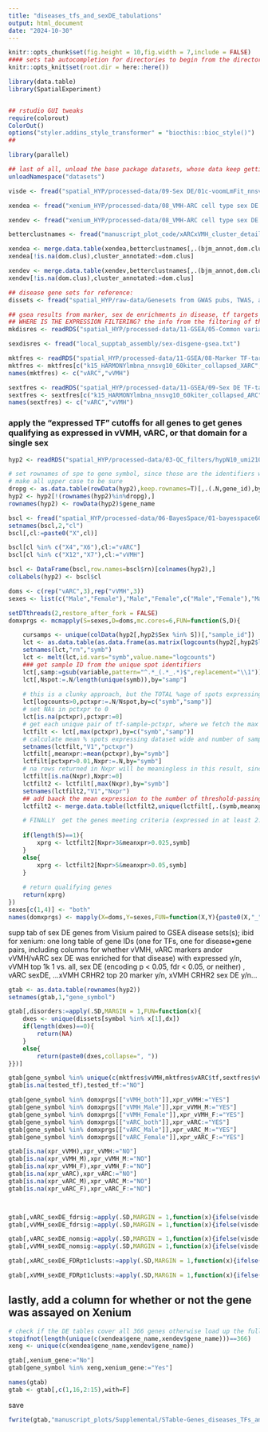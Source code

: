 ```yaml
---
title: "diseases_tfs_and_sexDE_tabulations"
output: html_document
date: "2024-10-30"
---
```


```r
knitr::opts_chunk$set(fig.height = 10,fig.width = 7,include = FALSE)
#### sets tab autocompletion for directories to begin from the directory containing the .Rproj session, instead of the script's directory if different
knitr::opts_knit$set(root.dir = here::here())

library(data.table)
library(SpatialExperiment)


## rstudio GUI tweaks
require(colorout)
ColorOut()
options("styler.addins_style_transformer" = "biocthis::bioc_style()")
##

library(parallel)

## last of all, unload the base package datasets, whose data keep getting in the way of autocompletions (e.g., Theoph is priortized over TRUE)
unloadNamespace("datasets")
```


```r
visde <- fread("spatial_HYP/processed-data/09-Sex DE/01c-voomLmFit_nnsvg10-HmnylmbNA-BS-15-VMHARCclpsd.txt")

xendea <- fread("xenium_HYP/processed-data/08_VMH-ARC cell type sex DE within domains/02a-4ARCtypesmoothed_withinARC_celltypeSexDE.txt")

xendev <- fread("xenium_HYP/processed-data/08_VMH-ARC cell type sex DE within domains/02b-4ARCtypesmoothed_withinVMH_celltypeSexDE.txt")

betterclustnames <- fread("manuscript_plot_code/xARCxVMH_cluster_detailedlabs_andplotformatnames.txt")

xendea <- merge.data.table(xendea,betterclustnames[,.(bjm_annot,dom.clus)],by.x="cluster_annotated",by.y="bjm_annot",all.x=T)
xendea[!is.na(dom.clus),cluster_annotated:=dom.clus]

xendev <- merge.data.table(xendev,betterclustnames[,.(bjm_annot,dom.clus)],by.x="cluster_annotated",by.y="bjm_annot",all.x=T)
xendev[!is.na(dom.clus),cluster_annotated:=dom.clus]

## disease gene sets for reference:
dissets <- fread("spatial_HYP/raw-data/Genesets from GWAS pubs, TWAS, and disgenet/nonredundant_union_set_genesymbols.txt")

## gsea results from marker, sex de enrichments in disease, tf targets
## WHERE IS THE EXPRESSION FILTERING? the info from the filtering of these on expression tho?
mkdisres <- readRDS("spatial_HYP/processed-data/11-GSEA/05-Common variant disease gene enrichment in markers.RDS")

sexdisres <- fread("local_supptab_assembly/sex-disgene-gsea.txt")

mktfres <- readRDS("spatial_HYP/processed-data/11-GSEA/08-Marker TF-target GSEA results from 02a filtered to TFs expressed in avg 5pct of cluster spots and at least 1pct of cluster spots in 5samps.RDS")
mktfres <- mktfres[c("k15_HARMONYlmbna_nnsvg10_60kiter_collapsed_XARC","k15_HARMONYlmbna_nnsvg10_60kiter_collapsed_XVMH")]
names(mktfres) <- c("vARC","vVMH")

sextfres <- readRDS("spatial_HYP/processed-data/11-GSEA/09-Sex DE TF-target GSEA results from 04a filtered to TFs expressed in at least one sex at avg 2.5pct of cluster spots and at least 1pct of cluster spots in 3samps.RDS")
sextfres <- sextfres[c("k15_HARMONYlmbna_nnsvg10_60kiter_collapsed_ARC","k15_HARMONYlmbna_nnsvg10_60kiter_collapsedXVMH")]
names(sextfres) <- c("vARC","vVMH")
```


### apply the "expressed TF" cutoffs for all genes to get genes qualifying as expressed in vVMH, vARC, or that domain for a single sex
```r
hyp2 <- readRDS("spatial_HYP/processed-data/03-QC_filters/hypN10_umi210_gene126_chrm50_spotsweeped_lognorm_rotsNmirrors_072224.RDS")

# set rownames of spe to gene symbol, since those are the identifiers we're stuck with for TF-targ sets
# make all upper case to be sure
dropg <- as.data.table(rowData(hyp2),keep.rownames=T)[,.(.N,gene_id),by=gene_name][N>1,gene_id]
hyp2 <- hyp2[!(rownames(hyp2)%in%dropg),]
rownames(hyp2) <- rowData(hyp2)$gene_name

bscl <- fread("spatial_HYP/processed-data/06-BayesSpace/01-bayesspace60kiter_k15-20-31_out/BSpace_k15_HARMONYlmbna_nnsvg10.txt")
setnames(bscl,2,"cl")
bscl[,cl:=paste0("X",cl)]

bscl[cl %in% c("X4","X6"),cl:="vARC"]
bscl[cl %in% c("X12","X7"),cl:="vVMH"]

bscl <- DataFrame(bscl,row.names=bscl$rn)[colnames(hyp2),]
colLabels(hyp2) <- bscl$cl

doms <- c(rep("vARC",3),rep("vVMH",3))
sexes <- list(c("Male","Female"),"Male","Female",c("Male","Female"),"Male","Female")

setDTthreads(2,restore_after_fork = FALSE)
domxprgs <- mcmapply(S=sexes,D=doms,mc.cores=6,FUN=function(S,D){

    cursamps <- unique(colData(hyp2[,hyp2$Sex %in% S])[,"sample_id"])
    lct <- as.data.table(as.data.frame(as.matrix(logcounts(hyp2[,hyp2$label==D&hyp2$sample_id %in% cursamps]))),keep.rownames=T)
    setnames(lct,"rn","symb")
    lct <- melt(lct,id.vars="symb",value.name="logcounts")
    ### get sample ID from the unique spot identifiers
    lct[,samp:=gsub(variable,pattern="^.*_(.*_.*)$",replacement="\\1")]
    lct[,Nspot:=.N/length(unique(symb)),by="samp"]
            
    # this is a clunky approach, but the TOTAL %age of spots expressing the TF in question (ie logcounts>0) for that sample will fill in for any rows where logcounts are >0. we can then get a table of unique combinations of sample X TF x %age of spots
    lct[logcounts>0,pctxpr:=.N/Nspot,by=c("symb","samp")]
    # set NAs in pctxpr to 0
    lct[is.na(pctxpr),pctxpr:=0]
    # get each unique pair of tf-sample-pctxpr, where we fetch the max row value of pctxpr for a tf-sample pair (which will be >0 and = the % of spots expressing in any row where the gene was detected for that sample)
    lctfilt <- lct[,max(pctxpr),by=c("symb","samp")]
    # calculate mean % spots expressing dataset wide and number of samples with expression over 1%. each tf occurs once per sample, so take the mean across rows with a given TF value for samplewise means, or tabulate the number of TF occurrences with the pctxpr filter to get the number of passing rows
    setnames(lctfilt,"V1","pctxpr")
    lctfilt[,meanxpr:=mean(pctxpr),by="symb"]
    lctfilt[pctxpr>0.01,Nxpr:=.N,by="symb"]
    # na rows returned in Nxpr will be meaningless in this result, since we just will subset to max Nxpr analogous to what we did above, resulting in a table of X tfs with their mean + spot %age and number of samples over threshold. set na values to 0 to avoid errors relating to NAs here.
    lctfilt[is.na(Nxpr),Nxpr:=0]
    lctfilt2 <- lctfilt[,max(Nxpr),by="symb"]
    setnames(lctfilt2,"V1","Nxpr")
    ## add baack the mean expression to the number of threshold-passing samples by merging parts of the old data ttable to the above result
    lctfilt2 <- merge.data.table(lctfilt2,unique(lctfilt[,.(symb,meanxpr)],by="symb"))

    # FINALLY  get the genes meeting criteria (expressed in at least 2.5% of spots of cluster for at least 3 samples from the given sex, or 5% / 5 samples for the combined sex case) back and filter the result table to them
    
    if(length(S)==1){
        xprg <- lctfilt2[Nxpr>3&meanxpr>0.025,symb]
    }
    else{
        xprg <- lctfilt2[Nxpr>5&meanxpr>0.05,symb]
    }
    
    # return qualifying genes
    return(xprg)
})
sexes[c(1,4)] <- "both"
names(domxprgs) <- mapply(X=doms,Y=sexes,FUN=function(X,Y){paste0(X,"_",Y)})
```


supp tab of sex DE genes from Visium paired to GSEA disease sets(s); ibid for xenium: one long table of gene IDs (one for TFs, one for disease•gene pairs, including columns for whether vVMH, vARC markers andor vVMH/vARC sex DE was enriched for that disease) with expressed y/n, vVMH top 1k 1 vs. all, sex DE (encoding p < 0.05, fdr < 0.05, or neither) , vARC sexDE, ...xVMH CRHR2 top 20 marker y/n, xVMH CRHR2 sex DE y/n...
```r
gtab <- as.data.table(rownames(hyp2))
setnames(gtab,1,"gene_symbol")

gtab[,disorders:=apply(.SD,MARGIN = 1,FUN=function(x){
    dxes <- unique(dissets[symbol %in% x[1],dx])
    if(length(dxes)==0){
        return(NA)
    }
    else{
        return(paste0(dxes,collapse=", "))
}})]

gtab[gene_symbol %in% unique(c(mktfres$vVMH,mktfres$vARC$tf,sextfres$vVMH$tf,sextfres$vARC$tf)),tested_tf:="YES"]
gtab[is.na(tested_tf),tested_tf:="NO"]

gtab[gene_symbol %in% domxprgs[["vVMH_both"]],xpr_vVMH:="YES"]
gtab[gene_symbol %in% domxprgs[["vVMH_Male"]],xpr_vVMH_M:="YES"]
gtab[gene_symbol %in% domxprgs[["vVMH_Female"]],xpr_vVMH_F:="YES"]
gtab[gene_symbol %in% domxprgs[["vARC_both"]],xpr_vARC:="YES"]
gtab[gene_symbol %in% domxprgs[["vARC_Male"]],xpr_vARC_M:="YES"]
gtab[gene_symbol %in% domxprgs[["vARC_Female"]],xpr_vARC_F:="YES"]

gtab[is.na(xpr_vVMH),xpr_vVMH:="NO"]
gtab[is.na(xpr_vVMH_M),xpr_vVMH_M:="NO"]
gtab[is.na(xpr_vVMH_F),xpr_vVMH_F:="NO"]
gtab[is.na(xpr_vARC),xpr_vARC:="NO"]
gtab[is.na(xpr_vARC_M),xpr_vARC_M:="NO"]
gtab[is.na(xpr_vARC_F),xpr_vARC_F:="NO"]



gtab[,vARC_sexDE_fdrsig:=apply(.SD,MARGIN = 1,function(x){ifelse(visde[assay=="ARC"&adj.P.Val<0.05&gene_name %in% x,.N]>0,"YES","NO")}),.SDcols = "gene_symbol"]
gtab[,vVMH_sexDE_fdrsig:=apply(.SD,MARGIN = 1,function(x){ifelse(visde[assay=="VMH"&adj.P.Val<0.05&gene_name %in% x,.N]>0,"YES","NO")}),.SDcols = "gene_symbol"]

gtab[,vARC_sexDE_nomsig:=apply(.SD,MARGIN = 1,function(x){ifelse(visde[assay=="ARC"&P.Value<0.05&gene_name==x,.N]>0,"YES","NO")}),.SDcols = "gene_symbol"]
gtab[,vVMH_sexDE_nomsig:=apply(.SD,MARGIN = 1,function(x){ifelse(visde[assay=="VMH"&P.Value<0.05&gene_name==x,.N]>0,"YES","NO")}),.SDcols = "gene_symbol"]

gtab[,xARC_sexDE_FDRpt1clusts:=apply(.SD,MARGIN = 1,function(x){ifelse(xendea[FDR<0.1&gene_name==x,.N]>0,paste0(xendea[FDR<0.1&gene_name==x,cluster_annotated],collapse=", "),"NO")}),.SDcols = "gene_symbol"]

gtab[,xVMH_sexDE_FDRpt1clusts:=apply(.SD,MARGIN = 1,function(x){ifelse(xendev[FDR<0.1&gene_name==x,.N]>0,paste0(xendev[FDR<0.1&gene_name==x,cluster_annotated],collapse=", "),"NO")}),.SDcols = "gene_symbol"]
```

## lastly, add a column for whether or not the gene was assayed on Xenium
```r
# check if the DE tables cover all 366 genes otherwise load up the full panel list
stopifnot(length(unique(c(xendea$gene_name,xendev$gene_name)))==366)
xeng <- unique(c(xendea$gene_name,xendev$gene_name))

gtab[,xenium_gene:="No"]
gtab[gene_symbol %in% xeng,xenium_gene:="Yes"]

names(gtab)
gtab <- gtab[,c(1,16,2:15),with=F]
```


save
```r
fwrite(gtab,"manuscript_plots/Supplemental/STable-Genes_diseases_TFs_and_sexDE.txt",sep='\t',quote=F,row.names=F,col.names=T)


```
